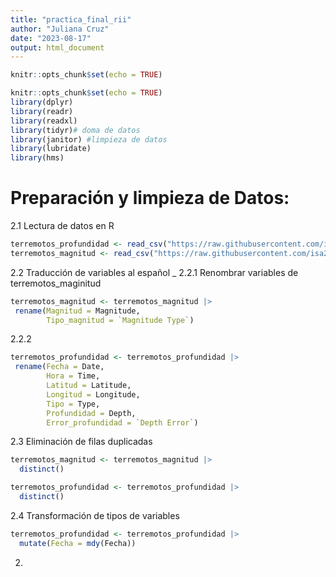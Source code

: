 ```yaml
---
title: "practica_final_rii"
author: "Juliana Cruz"
date: "2023-08-17"
output: html_document
---
```


```r
knitr::opts_chunk$set(echo = TRUE)
```

```r
knitr::opts_chunk$set(echo = TRUE)
library(dplyr)
library(readr)
library(readxl)
library(tidyr)# doma de datos
library(janitor) #limpieza de datos
library(lubridate)
library(hms)
```

# Preparación y limpieza de Datos:

2.1 Lectura de datos en R 

```r
terremotos_profundidad <- read_csv("https://raw.githubusercontent.com/isa229/programacion_analisis_datos_ii/main/terremotos_profundidad.csv")
terremotos_magnitud <- read_csv("https://raw.githubusercontent.com/isa229/programacion_analisis_datos_ii/main/terremotos_magnitud.csv")
```
2.2 Traducción de variables al español
_
2.2.1 Renombrar variables de terremotos_maginitud

```r
terremotos_magnitud <- terremotos_magnitud |> 
 rename(Magnitud = Magnitude,
        Tipo_magnitud = `Magnitude Type`)

```

2.2.2

```r
terremotos_profundidad <- terremotos_profundidad |> 
 rename(Fecha = Date,
        Hora = Time,
        Latitud = Latitude,
        Longitud = Longitude,
        Tipo = Type, 
        Profundidad = Depth,
        Error_profundidad = `Depth Error`)
```

2.3 Eliminación de filas duplicadas


```r
terremotos_magnitud <- terremotos_magnitud |> 
  distinct()
```


```r
terremotos_profundidad <- terremotos_profundidad |> 
  distinct()
```

2.4 Transformación de tipos de variables 

```r
terremotos_profundidad <- terremotos_profundidad |> 
  mutate(Fecha = mdy(Fecha))
``` 
2.




